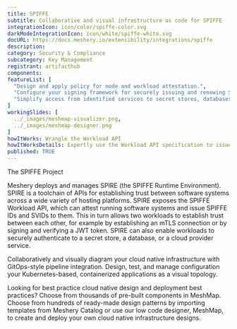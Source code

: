 ```yaml
---
title: SPIFFE
subtitle: Collaborative and visual infrastructure as code for SPIFFE
integrationIcon: icon/color/spiffe-color.svg
darkModeIntegrationIcon: icon/white/spiffe-white.svg
docURL: https://docs.meshery.io/extensibility/integrations/spiffe
description: 
category: Security & Compliance
subcategory: Key Management
registrant: artifacthub
components: 
featureList: [
  "Design and apply policy for node and workload attestation.",
  "Configure your signing framework for securely issuing and renewing SVIDs.",
  "Simplify access from identified services to secret stores, databases, services meshes and cloud provider services."
]
workingSlides: [
  ../_images/meshmap-visualizer.png,
  ../_images/meshmap-designer.png
]
howItWorks: Wrangle the Workload API
howItWorksDetails: Expertly use the Workload API specification to issue and retrieve SVIDs.
published: TRUE
---
```

<p>
The SPIFFE Project
</p>
<p>
    Meshery deploys and manages SPIRE (the SPIFFE Runtime Environment). SPIRE is a toolchain of APIs for establishing trust between software systems across a wide variety of hosting platforms. SPIRE exposes the SPIFFE Workload API, which can attest running software systems and issue SPIFFE IDs and SVIDs to them. This in turn allows two workloads to establish trust between each other, for example by establishing an mTLS connection or by signing and verifying a JWT token. SPIRE can also enable workloads to securely authenticate to a secret store, a database, or a cloud provider service.
</p>
<p>
    Collaboratively and visually diagram your cloud native infrastructure with GitOps-style pipeline integration. Design, test, and manage configuration your Kubernetes-based, containerized applications as a visual topology.
</p>
<p>
    Looking for best practice cloud native design and deployment best practices? Choose from thousands of pre-built components in MeshMap. Choose from hundreds of ready-made design patterns by importing templates from Meshery Catalog or use our low code designer, MeshMap, to create and deploy your own cloud native infrastructure designs.
</p>
